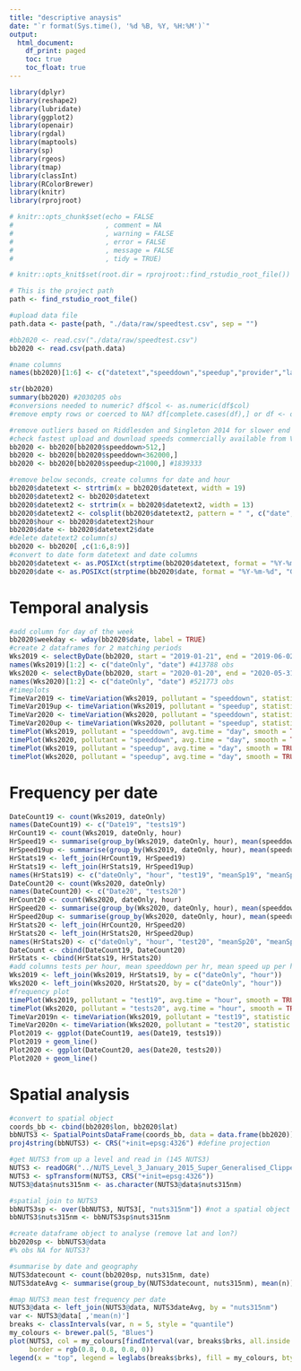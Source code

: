 ```yaml
---
title: "descriptive anaysis"
date: "`r format(Sys.time(), '%d %B, %Y, %H:%M')`"
output:
  html_document:
    df_print: paged
    toc: true
    toc_float: true
---
```


```r
library(dplyr)
library(reshape2)
library(lubridate)
library(ggplot2)
library(openair)
library(rgdal)
library(maptools)
library(sp)
library(rgeos)
library(tmap)
library(classInt)
library(RColorBrewer)
library(knitr)
library(rprojroot)

# knitr::opts_chunk$set(echo = FALSE
#                       , comment = NA
#                       , warning = FALSE
#                       , error = FALSE
#                       , message = FALSE
#                       , tidy = TRUE)

# knitr::opts_knit$set(root.dir = rprojroot::find_rstudio_root_file())

# This is the project path
path <- find_rstudio_root_file()

```


```r
#upload data file
path.data <- paste(path, "./data/raw/speedtest.csv", sep = "")

#bb2020 <- read.csv("./data/raw/speedtest.csv")
bb2020 <- read.csv(path.data)

#name columns
names(bb2020)[1:6] <- c("datetext","speeddown","speedup","provider","lat", "lon") 

str(bb2020)
summary(bb2020) #2030205 obs
#conversions needed to numeric? df$col <- as.numeric(df$col) 
#remove empty rows or coerced to NA? df[complete.cases(df),] or df <- df[!is.na(df$col),]

#remove outliers based on Riddlesden and Singleton 2014 for slower end
#check fastest upload and download speeds commercially available from Virgin Media (Gigaclear offers even faster!)
bb2020 <- bb2020[bb2020$speeddown>512,] 
bb2020 <- bb2020[bb2020$speeddown<362000,]
bb2020 <- bb2020[bb2020$speedup<21000,] #1839333

#remove below seconds, create columns for date and hour
bb2020$datetext <- strtrim(x = bb2020$datetext, width = 19) 
bb2020$datetext2 <- bb2020$datetext
bb2020$datetext2 <- strtrim(x = bb2020$datetext2, width = 13)
bb2020$datetext2 <- colsplit(bb2020$datetext2, pattern = " ", c("date", "hour"))
bb2020$hour <- bb2020$datetext2$hour
bb2020$date <- bb2020$datetext2$date
#delete datetext2 column(s)
bb2020 <- bb2020[ ,c(1:6,8:9)]
#convert to date form datetext and date columns
bb2020$datetext <- as.POSIXct(strptime(bb2020$datetext, format = "%Y-%m-%d %H:%M:%S", "GMT")) 
bb2020$date <- as.POSIXct(strptime(bb2020$date, format = "%Y-%m-%d", "GMT"))
```

# Temporal analysis

```r
#add column for day of the week
bb2020$weekday <- wday(bb2020$date, label = TRUE)
#create 2 dataframes for 2 matching periods
Wks2019 <- selectByDate(bb2020, start = "2019-01-21", end = "2019-06-02")
names(Wks2019)[1:2] <- c("dateOnly", "date") #413788 obs
Wks2020 <- selectByDate(bb2020, start = "2020-01-20", end = "2020-05-31")
names(Wks2020)[1:2] <- c("dateOnly", "date") #521773 obs
#timeplots
TimeVar2019 <- timeVariation(Wks2019, pollutant = "speeddown", statistic = "mean", name.pol = "speedown 2019")
TimeVar2019up <- timeVariation(Wks2019, pollutant = "speedup", statistic = "mean", name.pol = "speedup 2019")
TimeVar2020 <- timeVariation(Wks2020, pollutant = "speeddown", statistic = "mean", name.pol = "speeddown 2020")
TimeVar2020up <- timeVariation(Wks2020, pollutant = "speedup", statistic = "mean", name.pol = "speedup 2020")
timePlot(Wks2019, pollutant = "speeddown", avg.time = "day", smooth = TRUE, name.pol = "speeddown 2019")
timePlot(Wks2020, pollutant = "speeddown", avg.time = "day", smooth = TRUE, name.pol = "speeddown 2020")
timePlot(Wks2019, pollutant = "speedup", avg.time = "day", smooth = TRUE, name.pol = "speedup 2019")
timePlot(Wks2020, pollutant = "speedup", avg.time = "day", smooth = TRUE, name.pol = "speedup 2020")
```

# Frequency per date

```r
DateCount19 <- count(Wks2019, dateOnly)
names(DateCount19) <- c("Date19", "tests19")
HrCount19 <- count(Wks2019, dateOnly, hour)
HrSpeed19 <- summarise(group_by(Wks2019, dateOnly, hour), mean(speeddown))
HrSpeed19up <- summarise(group_by(Wks2019, dateOnly, hour), mean(speedup))
HrStats19 <- left_join(HrCount19, HrSpeed19)
HrStats19 <- left_join(HrStats19, HrSpeed19up)
names(HrStats19) <- c("dateOnly", "hour", "test19", "meanSp19", "meanSp19up")
DateCount20 <- count(Wks2020, dateOnly)
names(DateCount20) <- c("Date20", "tests20")
HrCount20 <- count(Wks2020, dateOnly, hour)
HrSpeed20 <- summarise(group_by(Wks2020, dateOnly, hour), mean(speeddown))
HrSpeed20up <- summarise(group_by(Wks2020, dateOnly, hour), mean(speedup))
HrStats20 <- left_join(HrCount20, HrSpeed20)
HrStats20 <- left_join(HrStats20, HrSpeed20up)
names(HrStats20) <- c("dateOnly", "hour", "test20", "meanSp20", "meanSp20up")
DateCount <- cbind(DateCount19, DateCount20)
HrStats <- cbind(HrStats19, HrStats20)
#add columns tests per hour, mean speeddown per hr, mean speed up per hr
Wks2019 <- left_join(Wks2019, HrStats19, by = c("dateOnly", "hour"))
Wks2020 <- left_join(Wks2020, HrStats20, by = c("dateOnly", "hour"))
#frequency plot
timePlot(Wks2019, pollutant = "test19", avg.time = "hour", smooth = TRUE, name.pol = "hourlyTests 2019")
timePlot(Wks2020, pollutant = "tests20", avg.time = "hour", smooth = TRUE, name.pol = "hourlyTests 2020")
TimeVar2019n <- timeVariation(Wks2019, pollutant = "test19", statistic = "mean", name.pol = "hourlytests 2019")
TimeVar2020n <- timeVariation(Wks2020, pollutant = "test20", statistic = "mean", name.pol = "hourlytests 2020")
Plot2019 <- ggplot(DateCount19, aes(Date19, tests19))
Plot2019 + geom_line()
Plot2020 <- ggplot(DateCount20, aes(Date20, tests20))
Plot2020 + geom_line()

```

# Spatial analysis

```r
#convert to spatial object
coords_bb <- cbind(bb2020$lon, bb2020$lat)
bbNUTS3 <- SpatialPointsDataFrame(coords_bb, data = data.frame(bb2020))
proj4string(bbNUTS3) <- CRS("+init=epsg:4326") #define projection

#get NUTS3 from up a level and read in (145 NUTS3)
NUTS3 <- readOGR("../NUTS_Level_3_January_2015_Super_Generalised_Clipped_Boundaries_in_England_and_Wales.shp") 
NUTS3 <- spTransform(NUTS3, CRS("+init=epsg:4326"))                                
NUTS3@data$nuts315nm <- as.character(NUTS3@data$nuts315nm)

#spatial join to NUTS3
bbNUTS3sp <- over(bbNUTS3, NUTS3[, "nuts315nm"]) #not a spatial object
bbNUTS3$nuts315nm <- bbNUTS3sp$nuts315nm

#create dataframe object to analyse (remove lat and lon?)
bb2020sp <- bbNUTS3@data
#% obs NA for NUTS3?

#summarise by date and geography
NUTS3datecount <- count(bb2020sp, nuts315nm, date)
NUTS3dateAvg <- summarise(group_by(NUTS3datecount, nuts315nm), mean(n))

#map NUTS3 mean test frequency per date
NUTS3@data <- left_join(NUTS3@data, NUTS3dateAvg, by = "nuts315nm")
var <- NUTS3@data[ ,'mean(n)']
breaks <- classIntervals(var, n = 5, style = "quantile")
my_colours <- brewer.pal(5, "Blues")
plot(NUTS3, col = my_colours[findInterval(var, breaks$brks, all.inside = TRUE)], axes = FALSE,
     border = rgb(0.8, 0.8, 0.8, 0))
legend(x = "top", legend = leglabs(breaks$brks), fill = my_colours, bty = "n", cex = 0.5)
```
